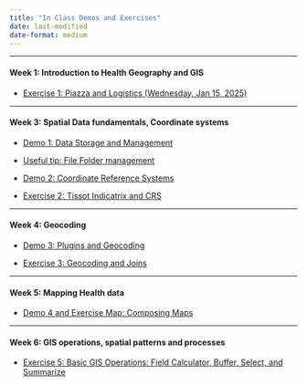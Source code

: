 ```yaml
---
title: "In Class Demos and Exercises"
date: last-modified
date-format: medium
---
```


------------------------------------------------------------------------

#### Week 1: Introduction to Health Geography and GIS

-   [Exercise 1: Piazza and Logistics (Wednesday, Jan 15, 2025)](./exercises/GEOG510_ex1_piazzaAndLogistics.docx)

------------------------------------------------------------------------

#### Week 3: Spatial Data fundamentals, Coordinate systems

-   [Demo 1: Data Storage and Management](./exercises/demo1_storageAndManagement.html){target="_blank"}

-   [Useful tip: File Folder management](./exercises/fileManagement_tips.html){target="_blank"}

-   [Demo 2: Coordinate Reference Systems](./exercises/demo2_CRS.html){target="_blank"}

-    [Exercise 2: Tissot Indicatrix and CRS](./exercises/GEOG_510_ex4_tissot.html){target="_blank"}


------------------------------------------------------------------------

#### Week 4: Geocoding

-   [Demo 3: Plugins and Geocoding](./exercises/GEOG510_demo3_PluginGeocode.qmd){target="_blank"}

-    [Exercise 3: Geocoding and Joins](./exercises/GEOG510_ex3_GeocodeJoins.qmd){target="_blank"}

------------------------------------------------------------------------

#### Week 5: Mapping Health data

-   [Demo 4 and Exercise Map: Composing Maps](./exercises/GEOG510_demo4ex4_MapComposer.qmd){target="_blank"}

------------------------------------------------------------------------

#### Week 6: GIS operations, spatial patterns and processes

-   [Exercise 5: Basic GIS Operations: Field Calculator, Buffer, Select, and Summarize](./exercises/GEOG510_ex5_basicVectorOperations.qmd){target="_blank"}